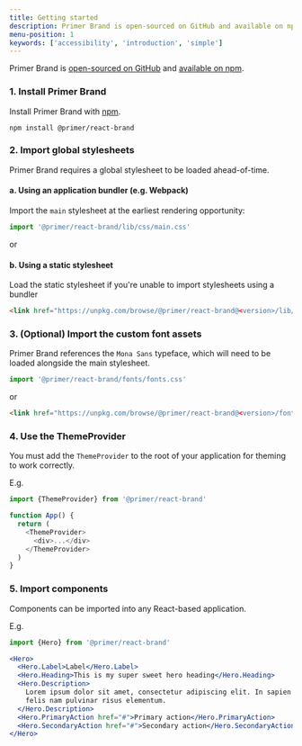 ```yaml
---
title: Getting started
description: Primer Brand is open-sourced on GitHub and available on npm.
menu-position: 1
keywords: ['accessibility', 'introduction', 'simple']
---
```


Primer Brand is [open-sourced on GitHub](https://github.com/primer/brand) and [available on npm](https://www.npmjs.com/package/@primer/react-brand).

### 1. Install Primer Brand

Install Primer Brand with [npm](https://www.npmjs.com/).

```shell
npm install @primer/react-brand
```

### 2. Import global stylesheets

Primer Brand requires a global stylesheet to be loaded ahead-of-time.

#### a. Using an application bundler (e.g. Webpack)

Import the `main` stylesheet at the earliest rendering opportunity:

```js
import '@primer/react-brand/lib/css/main.css'
```

or

#### b. Using a static stylesheet

Load the static stylesheet if you're unable to import stylesheets using a bundler

```html
<link href="https://unpkg.com/browse/@primer/react-brand@<version>/lib/css/main.css" rel="stylesheet" />
```

### 3. (Optional) Import the custom font assets

Primer Brand references the `Mona Sans` typeface, which will need to be loaded alongside the main stylesheet.

```js
import '@primer/react-brand/fonts/fonts.css'
```

or

```html
<link href="https://unpkg.com/browse/@primer/react-brand@<version>/fonts/fonts.css" rel="stylesheet" />
```

### 4. Use the ThemeProvider

You must add the `ThemeProvider` to the root of your application for theming to work correctly.

E.g.

```js
import {ThemeProvider} from '@primer/react-brand'

function App() {
  return (
    <ThemeProvider>
      <div>...</div>
    </ThemeProvider>
  )
}
```

### 5. Import components

Components can be imported into any React-based application.

E.g.

```js
import {Hero} from '@primer/react-brand'
```

```jsx
<Hero>
  <Hero.Label>Label</Hero.Label>
  <Hero.Heading>This is my super sweet hero heading</Hero.Heading>
  <Hero.Description>
    Lorem ipsum dolor sit amet, consectetur adipiscing elit. In sapien sit ullamcorper id. Aliquam luctus sed turpis
    felis nam pulvinar risus elementum.
  </Hero.Description>
  <Hero.PrimaryAction href="#">Primary action</Hero.PrimaryAction>
  <Hero.SecondaryAction href="#">Secondary action</Hero.SecondaryAction>
</Hero>
```
